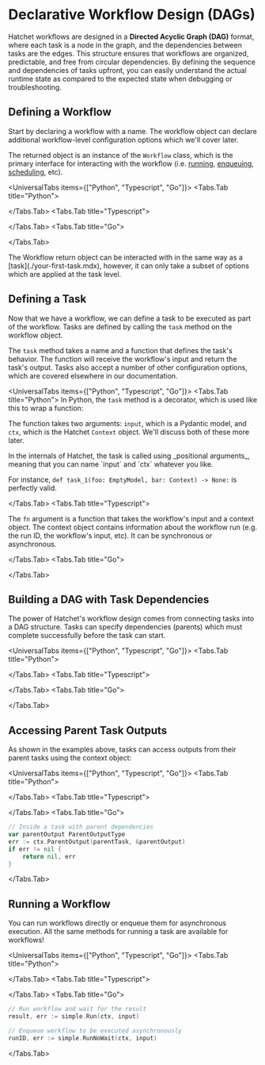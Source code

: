 
# Declarative Workflow Design (DAGs)

Hatchet workflows are designed in a **Directed Acyclic Graph (DAG)** format, where each task is a node in the graph, and the dependencies between tasks are the edges. This structure ensures that workflows are organized, predictable, and free from circular dependencies. By defining the sequence and dependencies of tasks upfront, you can easily understand the actual runtime state as compared to the expected state when debugging or troubleshooting.

## Defining a Workflow

Start by declaring a workflow with a name. The workflow object can declare additional workflow-level configuration options which we'll cover later.

The returned object is an instance of the `Workflow` class, which is the primary interface for interacting with the workflow (i.e. [running](./run-with-results.mdx), [enqueuing](./run-no-wait.mdx), [scheduling](./scheduled-runs.mdx), etc).

<UniversalTabs items={["Python", "Typescript", "Go"]}>
  <Tabs.Tab title="Python">

<Snippet src={snippets.python.dag.worker.define_a_dag} />

</Tabs.Tab>
<Tabs.Tab title="Typescript">

<Snippet src={snippets.typescript.dag.workflow.declaring_a_dag_workflow} />

</Tabs.Tab>
<Tabs.Tab title="Go">

<Snippet src={snippets.go.dag.main.declaring_a_workflow} />

</Tabs.Tab>
</UniversalTabs>

<Callout variant="info">
  The Workflow return object can be interacted with in the same way as a
  [task](./your-first-task.mdx), however, it can only take a subset of options
  which are applied at the task level.
</Callout>

## Defining a Task

Now that we have a workflow, we can define a task to be executed as part of the workflow. Tasks are defined by calling the `task` method on the workflow object.

The `task` method takes a name and a function that defines the task's behavior. The function will receive the workflow's input and return the task's output. Tasks also accept a number of other configuration options, which are covered elsewhere in our documentation.

<UniversalTabs items={["Python", "Typescript", "Go"]}>
<Tabs.Tab title="Python">
  In Python, the `task` method is a decorator, which is used like this to wrap a function:

<Snippet src={snippets.python.dag.worker.first_task} />

The function takes two arguments: `input`, which is a Pydantic model, and `ctx`, which is the Hatchet `Context` object. We'll discuss both of these more later.

<Callout type="info">
In the internals of Hatchet, the task is called using _positional arguments_, meaning that you can name `input` and `ctx` whatever you like.

For instance, `def task_1(foo: EmptyModel, bar: Context) -> None:` is perfectly valid.

</Callout>

</Tabs.Tab>
<Tabs.Tab title="Typescript">

<Snippet src={snippets.typescript.dag.workflow.first_task} />

The `fn` argument is a function that takes the workflow's input and a
context object. The context object contains information about the workflow
run (e.g. the run ID, the workflow's input, etc). It can be synchronous or
asynchronous.

</Tabs.Tab>
<Tabs.Tab title="Go">

<Snippet src={snippets.go.dag.main.defining_a_task} />

</Tabs.Tab>
</UniversalTabs>

## Building a DAG with Task Dependencies

The power of Hatchet's workflow design comes from connecting tasks into a DAG structure. Tasks can specify dependencies (parents) which must complete successfully before the task can start.

<UniversalTabs items={["Python", "Typescript", "Go"]}>
<Tabs.Tab title="Python">

<Snippet src={snippets.python.dag.worker.task_with_parents} />

</Tabs.Tab>
<Tabs.Tab title="Typescript">

<Snippet src={snippets.typescript.dag.workflow.second_task_with_parent} />

</Tabs.Tab>
<Tabs.Tab title="Go">

<Snippet src={snippets.go.dag.main.adding_a_task_with_a_parent} />

</Tabs.Tab>
</UniversalTabs>

## Accessing Parent Task Outputs

As shown in the examples above, tasks can access outputs from their parent tasks using the context object:

<UniversalTabs items={["Python", "Typescript", "Go"]}>
<Tabs.Tab title="Python">

<Snippet src={snippets.python.dag.worker.task_with_parents} />

</Tabs.Tab>
<Tabs.Tab title="Typescript">

<Snippet src={snippets.typescript.dag.workflow.accessing_parent_outputs} />

</Tabs.Tab>
<Tabs.Tab title="Go">
```go
// Inside a task with parent dependencies
var parentOutput ParentOutputType
err := ctx.ParentOutput(parentTask, &parentOutput)
if err != nil {
    return nil, err
}
```
</Tabs.Tab>
</UniversalTabs>

## Running a Workflow

You can run workflows directly or enqueue them for asynchronous execution. All the same methods for running a task are available for workflows!

<UniversalTabs items={["Python", "Typescript", "Go"]}>
<Tabs.Tab title="Python">

<Snippet src={snippets.python.dag.trigger.trigger_the_dag} />

</Tabs.Tab>
<Tabs.Tab title="Typescript">

<Snippet
  src={snippets.typescript.simple.typed_run_methods.run_method_flavors}
/>

</Tabs.Tab>
<Tabs.Tab title="Go">

```go
// Run workflow and wait for the result
result, err := simple.Run(ctx, input)

// Enqueue workflow to be executed asynchronously
runID, err := simple.RunNoWait(ctx, input)
```

</Tabs.Tab>
</UniversalTabs>
